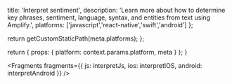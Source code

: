                   
  title: 'Interpret sentiment',
  description: 'Learn more about how to determine key phrases, sentiment, language, syntax, and entities from text using Amplify.',
  platforms: ['javascript','react-native','swift','android']
};

  return getCustomStaticPath(meta.platforms);
};

  return {
    props: {
      platform: context.params.platform,
      meta
    }
  };
}
          



<Fragments
  fragments={{
    js: interpretJs,
    ios: interpretIOS,
    android: interpretAndroid
  }}
/>
